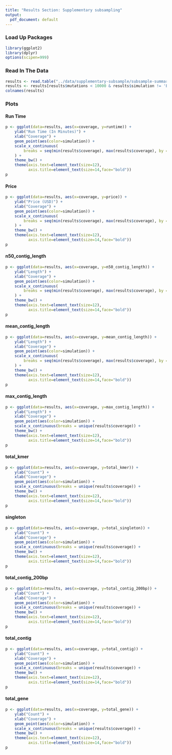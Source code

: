 ```yaml
---
title: "Results Section: Supplementary subsampling"
output:
  pdf_document: default
---
```


### Load Up Packages
```r
library(ggplot2)
library(dplyr)
options(scipen=999)
```

### Read In The Data
```r
results <- read.table("../data/supplementary-subsample/subsample-summary.txt", header = TRUE, sep = "\t")
results <- results[results$mutations < 10000 & results$simulation != 'EF',]
colnames(results)
```

### Plots
#### Run Time
```r
p <- ggplot(data=results, aes(x=coverage, y=runtime)) +
    ylab("Run Time (In Minutes)") +
    xlab("Coverage") +
    geom_point(aes(color=simulation)) +    
    scale_x_continuous(
        breaks = seq(min(results$coverage), max(results$coverage), by = 20),
    ) +
    theme_bw() +
    theme(axis.text=element_text(size=12),
          axis.title=element_text(size=14,face="bold"))
p
```

#### Price
```r
p <- ggplot(data=results, aes(x=coverage, y=price)) +
    ylab("Price (USD)") +
    xlab("Coverage") +
    geom_point(aes(color=simulation)) +    
    scale_x_continuous(
        breaks = seq(min(results$coverage), max(results$coverage), by = 20),
    ) +
    theme_bw() +
    theme(axis.text=element_text(size=12),
          axis.title=element_text(size=14,face="bold"))
p
```

#### n50_contig_length
```r
p <- ggplot(data=results, aes(x=coverage, y=n50_contig_length)) +
    ylab("Length") +
    xlab("Coverage") +
    geom_point(aes(color=simulation)) +    
    scale_x_continuous(
        breaks = seq(min(results$coverage), max(results$coverage), by = 20),
    ) +
    theme_bw() +
    theme(axis.text=element_text(size=12),
          axis.title=element_text(size=14,face="bold"))
p
```



#### mean_contig_length
```r
p <- ggplot(data=results, aes(x=coverage, y=mean_contig_length)) +
    ylab("Length") +
    xlab("Coverage") +
    geom_point(aes(color=simulation)) +    
    scale_x_continuous(
        breaks = seq(min(results$coverage), max(results$coverage), by = 20),
    ) +
    theme_bw() +
    theme(axis.text=element_text(size=12),
          axis.title=element_text(size=14,face="bold"))
p
```

#### max_contig_length
```r
p <- ggplot(data=results, aes(x=coverage, y=max_contig_length)) +
    ylab("Length") +
    xlab("Coverage") +
    geom_point(aes(color=simulation)) +    
    scale_x_continuous(breaks = unique(results$coverage)) +
    theme_bw() +
    theme(axis.text=element_text(size=12),
          axis.title=element_text(size=14,face="bold"))
p
```

#### total_kmer
```r
p <- ggplot(data=results, aes(x=coverage, y=total_kmer)) +
    ylab("Count") +
    xlab("Coverage") +
    geom_point(aes(color=simulation)) +    
    scale_x_continuous(breaks = unique(results$coverage)) +
    theme_bw() +
    theme(axis.text=element_text(size=12),
          axis.title=element_text(size=14,face="bold"))
p
```

#### singleton
```r
p <- ggplot(data=results, aes(x=coverage, y=total_singleton)) +
    ylab("Count") +
    xlab("Coverage") +
    geom_point(aes(color=simulation)) +    
    scale_x_continuous(breaks = unique(results$coverage)) +
    theme_bw() +
    theme(axis.text=element_text(size=12),
          axis.title=element_text(size=14,face="bold"))
p
```

#### total_contig_200bp
```r
p <- ggplot(data=results, aes(x=coverage, y=total_contig_200bp)) +
    ylab("Count") +
    xlab("Coverage") +
    geom_point(aes(color=simulation)) +    
    scale_x_continuous(breaks = unique(results$coverage)) +
    theme_bw() +
    theme(axis.text=element_text(size=12),
          axis.title=element_text(size=14,face="bold"))
p
```

#### total_contig
```r
p <- ggplot(data=results, aes(x=coverage, y=total_contig)) +
    ylab("Count") +
    xlab("Coverage") +
    geom_point(aes(color=simulation)) +    
    scale_x_continuous(breaks = unique(results$coverage)) +
    theme_bw() +
    theme(axis.text=element_text(size=12),
          axis.title=element_text(size=14,face="bold"))
p
```

#### total_gene
```r
p <- ggplot(data=results, aes(x=coverage, y=total_gene)) +
    ylab("Count") +
    xlab("Coverage") +
    geom_point(aes(color=simulation)) +    
    scale_x_continuous(breaks = unique(results$coverage)) +
    theme_bw() +
    theme(axis.text=element_text(size=12),
          axis.title=element_text(size=14,face="bold"))
p
```

